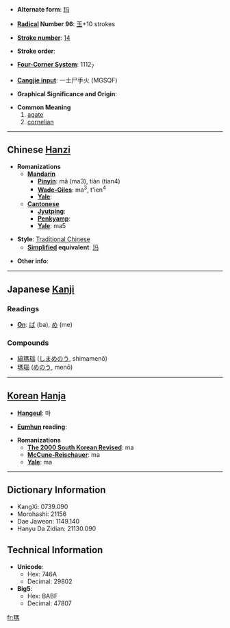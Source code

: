 * '''Alternate form''': [[玛]]

* '''[[Wiktionary:Chinese radical index| Radical]] Number 96''': [[Wiktionary:Chinese radical index 玉|玉]]+10 strokes

* '''[[Wiktionary:Chinese total strokes index|Stroke number]]''': [[Wiktionary:Chinese total strokes index 14|14]]

* '''Stroke order''': 

* '''[[Wiktionary:Chinese four corner index|Four-Corner System]]''': 1112<sub>7</sub>

* '''[[Wiktionary:Chinese Cangjie index|Cangjie input]]''': 一土尸手火 (MGSQF)

* '''Graphical Significance and Origin''': 

* '''Common Meaning'''
*# [[agate]]
*# [[cornelian]]

----

== Chinese [[Hanzi]] ==

* '''Romanizations'''
** '''[[Mandarin]]'''
*** '''[[Pinyin]]''': mǎ (ma3), tiàn (tian4)
*** '''[[Wade-Giles]]''': ma<sup>3</sup>, t'ien<sup>4</sup>
*** '''[[Yale]]''': 
** '''[[Cantonese]]'''
*** '''[[Jyutping]]''':
*** '''[[Penkyamp]]''': 
*** '''[[Yale]]''': ma5

* '''Style''': [[Traditional Chinese]] 
** '''[[Simplified Chinese|Simplified]] equivalent''': [[玛]]

* '''Other info''': 

----

== Japanese [[Kanji]] ==

===Readings===
* '''[[On]]''': [[ば]] (ba), [[め]] (me)
===Compounds===
*[[縞瑪瑙]] ([[しまめのう]], shimamenō)
*[[瑪瑙]] ([[めのう]], menō)
----

== [[Korean]] [[Hanja]] ==

* '''[[Hangeul]]''': 마

* '''[[Eumhun]] reading''': 

* '''Romanizations'''
** '''[[The 2000 South Korean Revised Romanization|The 2000 South Korean Revised]]''': ma
** '''[[McCune-Reischauer]]''': ma
** '''[[Yale]]''': ma

----

== Dictionary Information ==

* KangXi: 0739.090
* Morohashi: 21156
* Dae Jaweon: 1149.140
* Hanyu Da Zidian: 21130.090

== Technical Information ==

* '''Unicode''':
** Hex: 746A
** Decimal: 29802
* '''Big5''':
** Hex: BABF
** Decimal: 47807

[[fr:瑪]]